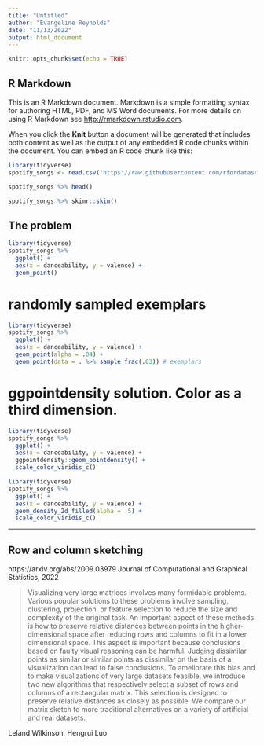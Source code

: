 ```yaml
---
title: "Untitled"
author: "Evangeline Reynolds"
date: "11/13/2022"
output: html_document
---
```


```r
knitr::opts_chunk$set(echo = TRUE)
```

## R Markdown

This is an R Markdown document. Markdown is a simple formatting syntax for authoring HTML, PDF, and MS Word documents. For more details on using R Markdown see <http://rmarkdown.rstudio.com>.

When you click the **Knit** button a document will be generated that includes both content as well as the output of any embedded R code chunks within the document. You can embed an R code chunk like this:

```r
library(tidyverse)
spotify_songs <- read.csv('https://raw.githubusercontent.com/rfordatascience/tidytuesday/master/data/2020/2020-01-21/spotify_songs.csv')

spotify_songs %>% head()

spotify_songs %>% skimr::skim()
```

## The problem

```r
library(tidyverse)
spotify_songs %>% 
  ggplot() + 
  aes(x = danceability, y = valence) + 
  geom_point()
```

# randomly sampled exemplars

```r
library(tidyverse)
spotify_songs %>% 
  ggplot() + 
  aes(x = danceability, y = valence) + 
  geom_point(alpha = .04) + 
  geom_point(data = . %>% sample_frac(.03)) # exemplars
```


# ggpointdensity solution.  Color as a third dimension.

```r
library(tidyverse)
spotify_songs %>% 
  ggplot() + 
  aes(x = danceability, y = valence) + 
  ggpointdensity::geom_pointdensity() +  
  scale_color_viridis_c()
```


```r
library(tidyverse)
spotify_songs %>% 
  ggplot() + 
  aes(x = danceability, y = valence) + 
  geom_density_2d_filled(alpha = .5) +  
  scale_color_viridis_c()
```


---

## Row and column sketching

https://arxiv.org/abs/2009.03979
Journal of Computational and Graphical Statistics, 2022


> Visualizing very large matrices involves many formidable problems. Various popular solutions to these problems involve sampling, clustering, projection, or feature selection to reduce the size and complexity of the original task. An important aspect of these methods is how to preserve relative distances between points in the higher-dimensional space after reducing rows and columns to fit in a lower dimensional space. This aspect is important because conclusions based on faulty visual reasoning can be harmful. Judging dissimilar points as similar or similar points as dissimilar on the basis of a visualization can lead to false conclusions. To ameliorate this bias and to make visualizations of very large datasets feasible, we introduce two new algorithms that respectively select a subset of rows and columns of a rectangular matrix. This selection is designed to preserve relative distances as closely as possible. We compare our matrix sketch to more traditional alternatives on a variety of artificial and real datasets.

Leland Wilkinson, Hengrui Luo


```r


```
